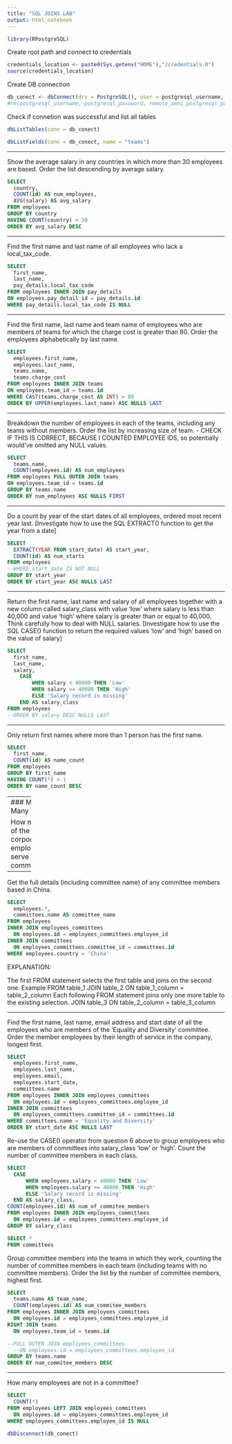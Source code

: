 ```yaml
---
title: "SQL JOINS LAB"
output: html_notebook
---
```


```r
library(RPostgreSQL)
```
Create root path and connect to credentials
```r
credentials_location <- paste0(Sys.getenv("HOME"),"/credentials.R")
source(credentials_location)
```
Create DB connection
```r
db_conect <- dbConnect(drv = PostgreSQL(), user = postgresql_username, password = postgresql_password, dbname = "omni_employees", host = "localhost")
#rm(postgresql_username, postgresql_password, remote_omni_postgresql_password, remote_omni_postgresql_username)
```
Check if connetion was successful and list all tables
```r
dbListTables(conn = db_conect)
```

```r
dbListFields(conn = db_conect, name = "teams")
```

-----------------

Show the average salary in any countries in which more than 30 employees are based. Order the list descending by average salary.

```sql
SELECT
  country,
  COUNT(id) AS num_employees,
  AVG(salary) AS avg_salary
FROM employees
GROUP BY country
HAVING COUNT(country) > 30
ORDER BY avg_salary DESC
```

-----------------

Find the first name and last name of all employees who lack a local_tax_code.
```sql
SELECT 
  first_name,
  last_name,
  pay_details.local_tax_code
FROM employees INNER JOIN pay_details
ON employees.pay_detail_id = pay_details.id
WHERE pay_details.local_tax_code IS NULL
```

---------------- 

Find the first name, last name and team name of employees who are members of teams for which the charge cost is greater than 80. Order the employees alphabetically by last name.
```sql
SELECT
  employees.first_name,
  employees.last_name,
  teams.name,
  teams.charge_cost
FROM employees INNER JOIN teams 
ON employees.team_id = teams.id
WHERE CAST(teams.charge_cost AS INT) > 80
ORDER BY UPPER(employees.last_name) ASC NULLS LAST
```

----------

Breakdown the number of employees in each of the teams, including any teams without members. Order the list by increasing size of team. - CHECK IF THIS IS CORRECT, BECAUSE I COUNTED EMPLOYEE IDS, so potentially would've omitted any NULL values.
```sql
SELECT 
  teams.name,
  COUNT(employees.id) AS num_employees
FROM employees FULL OUTER JOIN teams
ON employees.team_id = teams.id
GROUP BY teams.name 
ORDER BY num_employees ASC NULLS FIRST
```

---- 

Do a count by year of the start dates of all employees, ordered most recent year last.
[Investigate how to use the SQL EXTRACT() function to get the year from a date]
```sql
SELECT 
  EXTRACT(YEAR FROM start_date) AS start_year,
  COUNT(id) AS num_starts
FROM employees
--WHERE start_date IS NOT NULL
GROUP BY start_year
ORDER BY start_year ASC NULLS LAST
```

-------

Return the first name, last name and salary of all employees together with a new column called salary_class with value 'low' where salary is less than 40,000 and value 'high' where salary is greater than or equal to 40,000. Think carefully how to deal with NULL salaries.
[Investigate how to use the SQL CASE() function to return the required values 'low' and 'high' based on the value of salary]
```sql
SELECT
  first_name,
  last_name,
  salary,
    CASE
        WHEN salary < 40000 THEN 'Low'
        WHEN salary >= 40000 THEN 'High'
        ELSE 'Salary record is missing'
    END AS salary_class
FROM employees
--ORDER BY salary DESC NULLS LAST
```

--------

Only return first names where more than 1 person has the first name.
```sql
SELECT 
  first_name,
  COUNT(id) AS name_count
FROM employees
GROUP BY first_name
HAVING COUNT(*) > 1
ORDER BY name_count DESC
```

-------
### Many to Many

How many of the corporation’s employees serve in committees
```sql
SELECT
  --COUNT(employee_id)
  COUNT(DISTINCT(employee_id))
FROM employees_committees
```

-------

Get the full details (including committee name) of any committee members based in China.

```sql
SELECT 
  employees.*, 
  committees.name AS committee_name
FROM employees 
INNER JOIN employees_committees
  ON employees.id = employees_committees.employee_id
INNER JOIN committees
  ON employees_committees.committee_id = committees.id
WHERE employees.country = 'China'
```

EXPLANATION: 

The first FROM statement selects the first table and joins on the second one. 
Example FROM table_1 JOIN table_2 ON table_1_column = table_2_column
Each following FROM statement joins only one more table to the existing selection. JOIN table_3 ON table_2_column = table_3_column

--------

Find the first name, last name, email address and start date of all the employees who are members of the ‘Equality and Diversity’ committee. Order the member employees by their length of service in the company, longest first.
```sql
SELECT 
  employees.first_name,
  employees.last_name,
  employees.email,
  employees.start_date,
  committees.name
FROM employees INNER JOIN employees_committees
  ON employees.id = employees_committees.employee_id
INNER JOIN committees
  ON employees_committees.committee_id = committees.id
WHERE committees.name = 'Equality and Diversity'
ORDER BY start_date ASC NULLS LAST
```

Re-use the CASE() operator from question 6 above to group employees who are members of committees into salary_class 'low' or 'high'. Count the number of committee members in each class.
```sql
SELECT
  CASE
      WHEN employees.salary < 40000 THEN 'Low'
      WHEN employees.salary >= 40000 THEN 'High'
      ELSE 'Salary record is missing'
  END AS salary_class,
COUNT(employees.id) AS num_of_commitee_members
FROM employees INNER JOIN employees_committees
  ON employees.id = employees_committees.employee_id
GROUP BY salary_class
```



```sql
SELECT *
FROM committees
```

Group committee members into the teams in which they work, counting the number of committee members in each team (including teams with no committee members). Order the list by the number of committee members, highest first.
```sql
SELECT
  teams.name AS team_name,
  COUNT(employees.id) AS num_commitee_members
FROM employees INNER JOIN employees_committees
  ON employees.id = employees_committees.employee_id
RIGHT JOIN teams
  ON employees.team_id = teams.id

--FULL OUTER JOIN employees_committees 
  --ON employees.id = employees_committees.employee_id
GROUP BY teams.name
ORDER BY num_commitee_members DESC
```

----------

How many employees are not in a committee?
```sql
SELECT 
  COUNT(*)
FROM employees LEFT JOIN employees_committees
  ON employees.id = employees_committees.employee_id
WHERE employees_committees.employee_id IS NULL
```



```r
dbDisconnect(db_conect)
```



